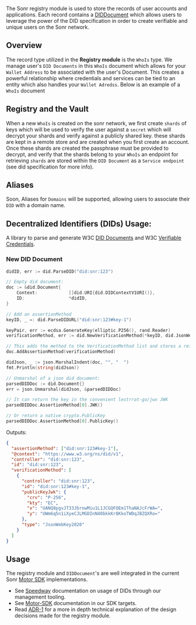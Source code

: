 The Sonr registry module is used to store the records of user accounts and applications. Each record contains a [DIDDocument](https://www.w3.org/TR/did-core/) which allows users to leverage the power of the DID specification in order to create verifiable and unique users on the Sonr network.

## Overview

The record type utilized in the **Registry module** is the `WhoIs` type. We manage user's `DID Documents` in this `WhoIs` document which allows for your `Wallet Address` to be associated with the user's Document. This creates a powerful relationship where credentials and services can be tied to an entity which also handles your `Wallet Adredss`. Below is an example of a `WhoIs` document

## Registry and the Vault

When a new `WhoIs` is created on the sonr network, we first create `shards` of keys which will be used to verify the user against a `secret` which will decrypt your shards and verify against a publicly shared key. these shards are kept in a remote store and are created when you first create an account. Once these shards are created the passphrase must be provided to decrypt, and verify that the shards belong to your `WhoIs` an endpoint for retrieving `shards` are stored within the `DID Document` as a `Service endpoint` (see did specification for more info).

## Aliases

Soon, Aliases for `Domains` will be supported, allowing users to associate their `DID` with a domain name.

## Decentralized Identifiers (DIDs) Usage:

A library to parse and generate W3C [DID Documents](https://www.w3.org/TR/did-core/) and W3C [Verifiable Credentials](https://www.w3.org/TR/vc-data-model/).

### New DID Document

```go
didID, err := did.ParseDID("did:snr:123")

// Empty did document:
doc := &did.Document{
    Context:            []did.URI{did.DIDContextV1URI()},
    ID:                 *didID,
}

// Add an assertionMethod
keyID, _ =: did.ParseDIDURL("did:snr:123#key-1")

keyPair, err := ecdsa.GenerateKey(elliptic.P256(), rand.Reader)
verificationMethod, err := did.NewVerificationMethod(*keyID, did.JsonWebKey2020, did.DID{}, keyPair.Public())

// This adds the method to the VerificationMethod list and stores a reference to the assertion list
doc.AddAssertionMethod(verificationMethod)

didJson, _ := json.MarshalIndent(doc, "", "  ")
fmt.Println(string(didJson))

// Unmarshal of a json did document:
parsedDIDDoc := did.Document{}
err = json.Unmarshal(didJson, &parsedDIDDoc)

// It can return the key in the convenient lestrrat-go/jwx JWK
parsedDIDDoc.AssertionMethod[0].JWK()

// Or return a native crypto.PublicKey
parsedDIDDoc.AssertionMethod[0].PublicKey()

```

Outputs:

```json
{
  "assertionMethod": ["did:snr:123#key-1"],
  "@context": "https://www.w3.org/ns/did/v1",
  "controller": "did:snr:123",
  "id": "did:snr:123",
  "verificationMethod": [
    {
      "controller": "did:snr:123",
      "id": "did:snr:123#key-1",
      "publicKeyJwk": {
        "crv": "P-256",
        "kty": "EC",
        "x": "UANQ8pgvJT33JbrnwMiu1L1JCGQFOEm1ThaNAJcFrWA=",
        "y": "UWm6q5n1iXyeCJLMGDInN40bkkKr8KkoTWDqJBZQXRo="
      },
      "type": "JsonWebKey2020"
    }
  ]
}
```

## Usage

The registry module and `DIDDocument`'s are well integrated in the current Sonr [Motor SDK](/docs/guides/setup.mdx) implementations.

- See [Speedway](/docs/tools/speedway/cli.mdx) documentation on usage of DIDs through our management tooling.
- See [Motor-SDK](/docs/guides/auth/register.mdx) documentation in our SDK targets.
- Read [ADR-1](https://github.com/sonrhq/core/blob/dev/docs/architecture/1.md) for a more in depth technical explanation of the design decisions made for the registry module.
